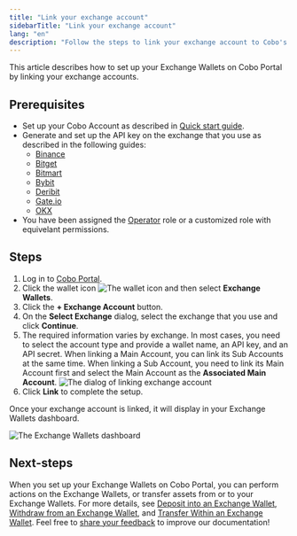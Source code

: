 ```yaml
---
title: "Link your exchange account"
sidebarTitle: "Link your exchange account"
lang: "en"
description: "Follow the steps to link your exchange account to Cobo's Exchange Wallets for seamless asset management."
---
```


This article describes how to set up your Exchange Wallets on Cobo Portal by linking your exchange accounts.

## Prerequisites

- Set up your Cobo Account as described in [Quick start guide](/en/portal/quick-start-guide).
- Generate and set up the API key on the exchange that you use as described in the following guides:
    - [Binance](/en/portal/exchange-wallets/generate-binance-api-key)
    - [Bitget](/en/portal/exchange-wallets/generate-bitget-api-key)
    - [Bitmart](/en/portal/exchange-wallets/generate-bitmart-api-key)
    - [Bybit](/en/portal/exchange-wallets/generate-bybit-api-key)
    - [Deribit](/en/portal/exchange-wallets/generate-deribit-api-key)
    - [Gate.io](/en/portal/exchange-wallets/generate-gate-api-key)
    - [OKX](/en/portal/exchange-wallets/generate-okx-api-key)
- You have been assigned the [Operator](/en/portal/organization/roles-and-permissions) role or a customized role with equivelant permissions.

## Steps
1. Log in to [Cobo Portal](https://portal.cobo.com/login).
2. Click the wallet icon <img src="/en/images/exchange-wallet/1.png" className="icon" alt="The wallet icon" /> and then select **Exchange Wallets**.
3. Click the **+ Exchange Account** button.
4. On the **Select Exchange** dialog, select the exchange that you use and click **Continue**.
5. The required information varies by exchange. In most cases, you need to select the account type and provide a wallet name, an API key, and an API secret.
    <Info>When linking a Main Account, you can link its Sub Accounts at the same time.</Info>
    <Note>When linking a Sub Account, you need to link its Main Account first and select the Main Account as the **Associated Main Account**.</Note>
    <img src="/en/images/exchange-wallet/link.png" className="screenshot_modal" alt="The dialog of linking exchange account" />
6. Click **Link** to complete the setup. 

Once your exchange account is linked, it will display in your Exchange Wallets dashboard.

<img src="/en/images/exchange-wallet/wallet_overview.png" className="screenshot_full_screen" alt="The Exchange Wallets dashboard" />

## Next-steps

When you set up your Exchange Wallets on Cobo Portal, you can perform actions on the Exchange Wallets, or transfer assets from or to your Exchange Wallets. For more details, see [Deposit into an Exchange Wallet](/en/portal/exchange-wallets/transfers), [Withdraw from an Exchange Wallet](/en/portal/transfers/from-exchange-wallets), and [Transfer Within an Exchange Wallet](/en/portal/exchange-wallets/within-wallet).
<Tip>Feel free to [share your feedback](https://forms.zohopublic.com/cobo/form/DocumentFeedbackForm/formperma/QvLOhxJv1_JMsJ-1dleZ8Itb_7rzN-LtgvsDdxosoVI?referrername=manuals) to improve our documentation!</Tip>